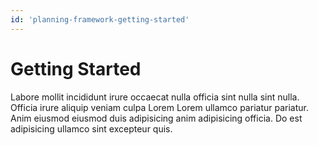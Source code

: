 ```yaml
---
id: 'planning-framework-getting-started'
---
```

# Getting Started

Labore mollit incididunt irure occaecat nulla officia sint nulla sint nulla. Officia irure aliquip veniam culpa Lorem Lorem ullamco pariatur pariatur. Anim eiusmod eiusmod duis adipisicing anim adipisicing officia. Do est adipisicing ullamco sint excepteur quis.